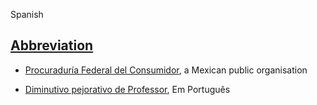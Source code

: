 Spanish

==[[Abbreviation]]==

*[[Procuraduría Federal del Consumidor]], a Mexican public organisation

*[[Diminutivo pejorativo de Professor]], Em Português